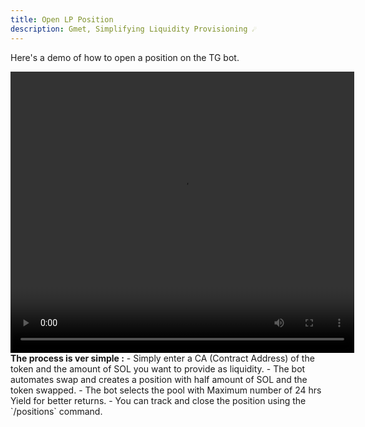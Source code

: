 ```yaml
---
title: Open LP Position
description: Gmet, Simplifying Liquidity Provisioning ☄️
--- 
```

<Callout>Here's a demo of how to open a position on the TG bot.</Callout>

<video width="550" height="450" controls>
  <source
    src="https://docs.metengine.xyz/create-position.mp4"
    type="video/mp4"
  />
</video>
<b>The process is ver simple :</b>
   - Simply enter a CA (Contract Address) of the token  and the amount of SOL you want to provide as liquidity.
   - The bot automates swap and creates a position with half amount of SOL and the token swapped.
   - The bot selects the pool with Maximum number of 24 hrs Yield for better returns.
   - You can track and close the position using the `/positions` command.

